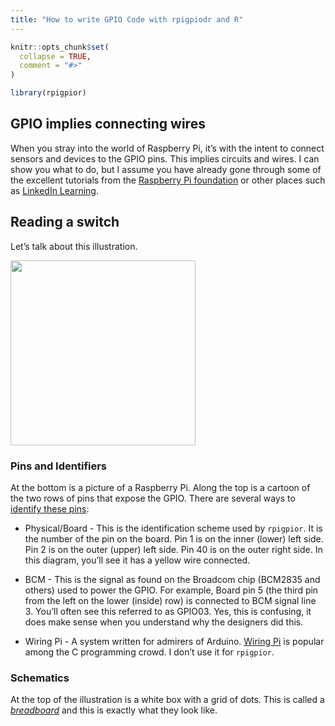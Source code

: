 ```yaml
---
title: "How to write GPIO Code with rpigpiodr and R"
---
```


```r
knitr::opts_chunk$set(
  collapse = TRUE,
  comment = "#>"
)
```

```r
library(rpigpior)
```

## GPIO implies connecting wires

When you stray into the world of Raspberry Pi, it's with the intent to connect sensors and devices to the GPIO pins. This implies circuits and wires. I can show you what to do, but I assume you have already gone through some of the excellent tutorials from the [Raspberry Pi foundation](https://raspberrypi.org) or other places such as [LinkedIn Learning](https://www.linkedin.com/learning/raspberry-pi-essential-training-14476312/welcome-to-raspberry-pi-essential-training).

## Reading a switch

Let's talk about this illustration.

![](hello_gpio_bb.png){fig-alt="Schematic showing how to connect a pushbutton to Raspberry pi" width="296"}

### Pins and Identifiers

At the bottom is a picture of a Raspberry Pi. Along the top is a cartoon of the two rows of pins that expose the GPIO. There are several ways to [identify these pins](https://pinout.xyz):

-   Physical/Board - This is the identification scheme used by `rpigpior`. It is the number of the pin on the board. Pin 1 is on the inner (lower) left side. Pin 2 is on the outer (upper) left side. Pin 40 is on the outer right side. In this diagram, you'll see it has a yellow wire connected.

-   BCM - This is the signal as found on the Broadcom chip (BCM2835 and others) used to power the GPIO. For example, Board pin 5 (the third pin from the left on the lower (inside) row) is connected to BCM signal line 3. You'll often see this referred to as GPIO03. Yes, this is confusing, it does make sense when you understand why the designers did this.

-   Wiring Pi - A system written for admirers of Arduino. [Wiring Pi](http://wiringpi.com) is popular among the C programming crowd. I don't use it for `rpigpior`.

### Schematics

At the top of the illustration is a white box with a grid of dots. This is called a [*breadboard*](https://www.adafruit.com/product/4539) and this is exactly what they look like.
